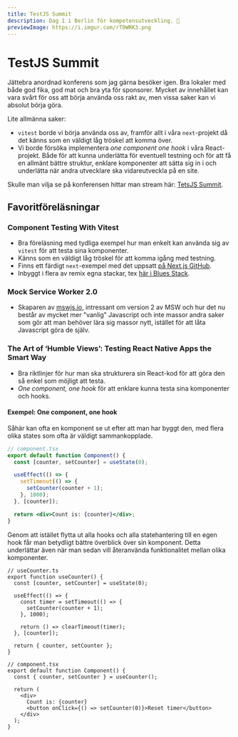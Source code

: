 ```yaml
---
title: TestJS Summit
description: Dag 1 i Berlin för kompetensutveckling. 🎉
previewImage: https://i.imgur.com/rT0WRK3.png
---
```


# TestJS Summit

Jättebra anordnad konferens som jag gärna besöker igen. Bra lokaler med både god fika, god mat och bra yta för sponsorer. Mycket av innehållet kan vara svårt för oss att börja använda oss rakt av, men vissa saker kan vi absolut börja göra.

Lite allmänna saker:

- `vitest` borde vi börja använda oss av, framför allt i våra `next`-projekt då det känns som en väldigt låg tröskel att komma över.
- Vi borde försöka implementera _one component one hook_ i våra React-projekt. Både för att kunna underlätta för eventuell testning och för att få en allmänt bättre struktur, enklare komponenter att sätta sig in i och underlätta när andra utvecklare ska vidareutveckla på en site.

Skulle man vilja se på konferensen hittar man stream här: [TetsJS Summit](https://portal.gitnation.org/events/testjs-summit-2023/watch).

## Favoritföreläsningar

### Component Testing With Vitest

- Bra föreläsning med tydliga exempel hur man enkelt kan använda sig av `vitest` för att testa sina komponenter.
- Känns som en väldigt låg tröskel för att komma igång med testning.
- Finns ett färdigt `next`-exempel med det uppsatt [på Next.js GitHub](https://github.com/vercel/next.js/tree/canary/examples/with-vitest).
- Inbyggt i flera av remix egna stackar, tex [här i Blues Stack](https://github.com/remix-run/blues-stack).

### Mock Service Worker 2.0

- Skaparen av [mswjs.io](https://mswjs.io/), intressant om version 2 av MSW och hur det nu består av mycket mer  "vanlig" Javascript och inte massor andra saker som gör att man behöver lära sig massor nytt, istället för att låta Javascript göra de själv.

### The Art of ‘Humble Views’: Testing React Native Apps the Smart Way

- Bra riktlinjer för hur man ska strukturera sin React-kod för att göra den så enkel som möjligt att testa.
- _One component, one hook_ för att enklare kunna testa sina komponenter och hooks.

#### Exempel: One component, one hook

Såhär kan ofta en komponent se ut efter att man har byggt den, med flera olika states som ofta är väldigt sammankopplade.

```jsx
// component.tsx
export default function Component() {
  const [counter, setCounter] = useState(0);

  useEffect(() => {
    setTimeout(() => {
      setCounter(counter + 1);
    }, 1000);
  }, [counter]);

  return <div>Count is: {counter}</div>;
}
```

Genom att istället flytta ut alla hooks och alla statehantering till en egen hook får man betydligt bättre överblick över sin komponent. Detta underlättar även när man sedan vill återanvända funktionalitet mellan olika komponenter.

```tsx
// useCounter.ts
export function useCounter() {
  const [counter, setCounter] = useState(0);

  useEffect(() => {
    const timer = setTimeout(() => {
      setCounter(counter + 1);
    }, 1000);

    return () => clearTimeout(timer);
  }, [counter]);

  return { counter, setCounter };
}

// component.tsx
export default function Component() {
  const { counter, setCounter } = useCounter();

  return (
    <div>
      Count is: {counter}
      <button onClick={() => setCounter(0)}>Reset timer</button>
    </div>
  );
}
```
